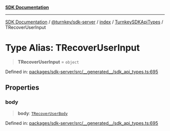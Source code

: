 [**SDK Documentation**](../../../../../../README.mdx)

***

[SDK Documentation](../../../../../../packages.mdx) / [@turnkey/sdk-server](../../../../README.mdx) / [index](../../../README.mdx) / [TurnkeySDKApiTypes](../README.mdx) / TRecoverUserInput

# Type Alias: TRecoverUserInput

> **TRecoverUserInput** = `object`

Defined in: [packages/sdk-server/src/\_\_generated\_\_/sdk\_api\_types.ts:695](https://github.com/tkhq/sdk/blob/3a88af7d1d927c6022706911d6af0f92f1440e00/packages/sdk-server/src/__generated__/sdk_api_types.ts#L695)

## Properties

### body

> **body**: [`TRecoverUserBody`](TRecoverUserBody.mdx)

Defined in: [packages/sdk-server/src/\_\_generated\_\_/sdk\_api\_types.ts:695](https://github.com/tkhq/sdk/blob/3a88af7d1d927c6022706911d6af0f92f1440e00/packages/sdk-server/src/__generated__/sdk_api_types.ts#L695)
